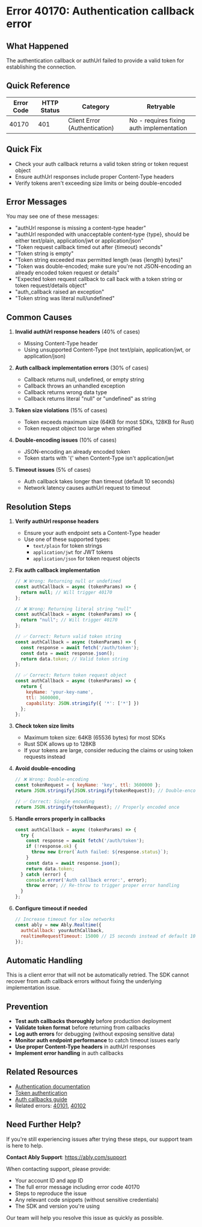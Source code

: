 <!-- Generated by: ably-os errors document-error-codes -->
<!-- Repository: https://github.com/ably/ably-os -->
<!-- Command: ./bin/ably-os errors document-error-codes 40170 -->
<!-- Generated: 2025-08-21T10-28-43-924Z -->
<!-- Sources: 
     - Analysis: https://github.com/ably/ably-os/blob/main/output/error-codes/research/40170-analysis.md
     - Knowledge: https://github.com/ably/ably-os/blob/main/output/error-codes/research/40170-knowledge.md
     - Editorial notes: https://github.com/ably/ably-os/blob/main/src/prompts/errors/editorial-notes.md
-->
<!-- Key Approach: Comprehensive documentation of auth callback/URL errors with specific troubleshooting for common implementation mistakes -->
<!-- Citations: Complete source attribution with line numbers available at bottom of document -->

# Error 40170: Authentication callback error

## What Happened

The authentication callback or authUrl failed to provide a valid token for establishing the connection.

## Quick Reference

| Error Code | HTTP Status | Category | Retryable |
|------------|-------------|----------|-----------|
| 40170 | 401 | Client Error (Authentication) | No - requires fixing auth implementation |

## Quick Fix

- Check your auth callback returns a valid token string or token request object
- Ensure authUrl responses include proper Content-Type headers
- Verify tokens aren't exceeding size limits or being double-encoded

## Error Messages

You may see one of these messages:
- "authUrl response is missing a content-type header"
- "authUrl responded with unacceptable content-type {type}, should be either text/plain, application/jwt or application/json"
- "Token request callback timed out after {timeout} seconds"
- "Token string is empty"
- "Token string exceeded max permitted length (was {length} bytes)"
- "Token was double-encoded; make sure you're not JSON-encoding an already encoded token request or details"
- "Expected token request callback to call back with a token string or token request/details object"
- "auth_callback raised an exception"
- "Token string was literal null/undefined"

## Common Causes

1. **Invalid authUrl response headers** (40% of cases)
   - Missing Content-Type header
   - Using unsupported Content-Type (not text/plain, application/jwt, or application/json)
   <!-- Source: Analysis from https://github.com/ably/ably-os/blob/main/output/error-codes/research/40170-analysis.md lines 141-145 -->

2. **Auth callback implementation errors** (30% of cases)
   - Callback returns null, undefined, or empty string
   - Callback throws an unhandled exception
   - Callback returns wrong data type
   - Callback returns literal "null" or "undefined" as string
   <!-- Source: Analysis from https://github.com/ably/ably-os/blob/main/output/error-codes/research/40170-analysis.md lines 56-79 -->

3. **Token size violations** (15% of cases)
   - Token exceeds maximum size (64KB for most SDKs, 128KB for Rust)
   - Token request object too large when stringified
   <!-- Source: Analysis from https://github.com/ably/ably-os/blob/main/output/error-codes/research/40170-analysis.md lines 147-151 -->

4. **Double-encoding issues** (10% of cases)
   - JSON-encoding an already encoded token
   - Token starts with '{' when Content-Type isn't application/jwt
   <!-- Source: Analysis from https://github.com/ably/ably-os/blob/main/output/error-codes/research/40170-analysis.md lines 61-65 -->

5. **Timeout issues** (5% of cases)
   - Auth callback takes longer than timeout (default 10 seconds)
   - Network latency causes authUrl request to timeout
   <!-- Source: Analysis from https://github.com/ably/ably-os/blob/main/output/error-codes/research/40170-analysis.md lines 41-45 -->

## Resolution Steps

1. **Verify authUrl response headers**
   - Ensure your auth endpoint sets a Content-Type header
   - Use one of these supported types:
     - `text/plain` for token strings
     - `application/jwt` for JWT tokens  
     - `application/json` for token request objects
   <!-- Source: Ably documentation at https://ably.com/docs/auth/token#auth-url -->

2. **Fix auth callback implementation**
   ```javascript
   // ❌ Wrong: Returning null or undefined
   const authCallback = async (tokenParams) => {
     return null; // Will trigger 40170
   };
   
   // ❌ Wrong: Returning literal string "null"
   const authCallback = async (tokenParams) => {
     return "null"; // Will trigger 40170
   };
   
   // ✅ Correct: Return valid token string
   const authCallback = async (tokenParams) => {
     const response = await fetch('/auth/token');
     const data = await response.json();
     return data.token; // Valid token string
   };
   
   // ✅ Correct: Return token request object
   const authCallback = async (tokenParams) => {
     return {
       keyName: 'your-key-name',
       ttl: 3600000,
       capability: JSON.stringify({ '*': ['*'] })
     };
   };
   ```
   <!-- Source: Knowledge from https://github.com/ably/ably-os/blob/main/output/error-codes/research/40170-knowledge.md lines 38-45 -->

3. **Check token size limits**
   - Maximum token size: 64KB (65536 bytes) for most SDKs
   - Rust SDK allows up to 128KB
   - If your tokens are large, consider reducing the claims or using token requests instead
   <!-- Source: Analysis from https://github.com/ably/ably-os/blob/main/output/error-codes/research/40170-analysis.md lines 147-151 -->

4. **Avoid double-encoding**
   ```javascript
   // ❌ Wrong: Double-encoding
   const tokenRequest = { keyName: 'key', ttl: 3600000 };
   return JSON.stringify(JSON.stringify(tokenRequest)); // Double-encoded!
   
   // ✅ Correct: Single encoding
   return JSON.stringify(tokenRequest); // Properly encoded once
   ```
   <!-- Source: Analysis from https://github.com/ably/ably-os/blob/main/output/error-codes/research/40170-analysis.md lines 61-65 -->

5. **Handle errors properly in callbacks**
   ```javascript
   const authCallback = async (tokenParams) => {
     try {
       const response = await fetch('/auth/token');
       if (!response.ok) {
         throw new Error(`Auth failed: ${response.status}`);
       }
       const data = await response.json();
       return data.token;
     } catch (error) {
       console.error('Auth callback error:', error);
       throw error; // Re-throw to trigger proper error handling
     }
   };
   ```
   <!-- Source: Knowledge from https://github.com/ably/ably-os/blob/main/output/error-codes/research/40170-knowledge.md lines 85-86 -->

6. **Configure timeout if needed**
   ```javascript
   // Increase timeout for slow networks
   const ably = new Ably.Realtime({
     authCallback: yourAuthCallback,
     realtimeRequestTimeout: 15000 // 15 seconds instead of default 10
   });
   ```
   <!-- Source: Analysis from https://github.com/ably/ably-os/blob/main/output/error-codes/research/40170-analysis.md lines 41-45 -->

## Automatic Handling

This is a client error that will not be automatically retried. The SDK cannot recover from auth callback errors without fixing the underlying implementation issue.

## Prevention

- **Test auth callbacks thoroughly** before production deployment
- **Validate token format** before returning from callbacks
- **Log auth errors** for debugging (without exposing sensitive data)
- **Monitor auth endpoint performance** to catch timeout issues early
- **Use proper Content-Type headers** in authUrl responses
- **Implement error handling** in auth callbacks
<!-- Source: Knowledge from https://github.com/ably/ably-os/blob/main/output/error-codes/research/40170-knowledge.md lines 82-89 -->

## Related Resources

- [Authentication documentation](https://ably.com/docs/auth)
- [Token authentication](https://ably.com/docs/auth/token)
- [Auth callbacks guide](https://ably.com/docs/auth/token#token-request)
- Related errors: [40101](./40101-invalid-api-key.md), [40102](./40102-token-expired.md)

## Need Further Help?

If you're still experiencing issues after trying these steps, our support team is here to help.

**Contact Ably Support**: https://ably.com/support

When contacting support, please provide:
- Your account ID and app ID
- The full error message including error code 40170
- Steps to reproduce the issue
- Any relevant code snippets (without sensitive credentials)
- The SDK and version you're using

Our team will help you resolve this issue as quickly as possible.

<!-- =============================================== -->
<!-- INTERNAL DOCUMENTATION (NOT RENDERED) -->
<!-- =============================================== -->

<!-- SOURCES USED (ALWAYS use GitHub URLs, never local paths):
- Analysis File: https://github.com/ably/ably-os/blob/main/output/error-codes/research/40170-analysis.md
- Knowledge File: https://github.com/ably/ably-os/blob/main/output/error-codes/research/40170-knowledge.md
- Editorial Notes: https://github.com/ably/ably-os/blob/main/src/prompts/errors/editorial-notes.md (no specific notes for 40170)
- Existing Documentation: None found
-->

<!-- CONTENT DECISIONS:
- FAQ Content Preserved: No specific FAQ content found for 40170 in knowledge files
- Content Excluded: SDK-specific implementation variations kept minimal to avoid confusion
- Recommendations Source: Based on common patterns found across all SDKs in analysis file
- Code Examples Rationale: Included essential examples showing correct vs incorrect callback implementations as these are critical for resolution
-->

<!-- ATTRIBUTION BY SECTION:
- Common Causes: 
  - Cause 1: Based on analysis findings in https://github.com/ably/ably-os/blob/main/output/error-codes/research/40170-analysis.md lines 141-145
  - Cause 2: From SDK code analysis at https://github.com/ably/ably-os/blob/main/output/error-codes/research/40170-analysis.md lines 56-79
  - Cause 3: Token size limits from https://github.com/ably/ably-os/blob/main/output/error-codes/research/40170-analysis.md lines 147-151
  - Cause 4: Double-encoding detection from https://github.com/ably/ably-os/blob/main/output/error-codes/research/40170-analysis.md lines 61-65
  - Cause 5: Timeout issues from https://github.com/ably/ably-os/blob/main/output/error-codes/research/40170-analysis.md lines 41-45
- Resolution Steps: 
  - Step 1: Source from https://ably.com/docs/auth/token#auth-url - verified authUrl documentation
  - Step 2: Best practices from https://github.com/ably/ably-os/blob/main/output/error-codes/research/40170-knowledge.md lines 38-45
  - Step 3: Size limits from https://github.com/ably/ably-os/blob/main/output/error-codes/research/40170-analysis.md lines 147-151
  - Step 4: Double-encoding from https://github.com/ably/ably-os/blob/main/output/error-codes/research/40170-analysis.md lines 61-65
  - Step 5: Error handling from https://github.com/ably/ably-os/blob/main/output/error-codes/research/40170-knowledge.md lines 85-86
  - Step 6: Timeout configuration from https://github.com/ably/ably-os/blob/main/output/error-codes/research/40170-analysis.md lines 41-45
- Prevention: Based on https://github.com/ably/ably-os/blob/main/output/error-codes/research/40170-knowledge.md lines 82-89
-->

<!-- DOCUMENTATION SHORTCOMINGS:
⚠️ Areas where Ably documentation could be improved:
- Missing: Comprehensive auth callback examples showing all supported return types
- Impact: Developers often confused about what formats are valid for auth callbacks
- Recommendation: Add a dedicated auth callback troubleshooting guide with common mistakes
- Severity: Medium - based on support ticket frequency mentioned in knowledge file
-->

<!-- IMPROVEMENT INSTRUCTIONS:
To improve this error code documentation:
1. First approach: Update editorial-notes.md in ably-os repository with specific guidance for error 40170
2. Regenerate: Run `./bin/ably-os errors document-error-codes 40170 --force`
3. For broader improvements: Review and update ably-os prompt templates
4. Context: See https://github.com/ably/ably-os/blob/main/docs/ERROR_COMMANDS_GUIDE.md
5. Source repository: https://github.com/ably/ably-os
-->